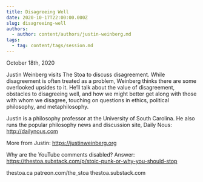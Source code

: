 ```yaml
---
title: Disagreeing Well
date: 2020-10-17T22:00:00.000Z
slug: disagreeing-well
authors:
  - author: content/authors/justin-weinberg.md
tags:
  - tag: content/tags/session.md
---
```


October 18th, 2020

Justin Weinberg visits The Stoa to discuss disagreement. While disagreement is often treated as a problem, Weinberg thinks there are some overlooked upsides to it. He’ll talk about the value of disagreement, obstacles to disagreeing well, and how we might better get along with those with whom we disagree, touching on questions in ethics, political philosophy, and metaphilosophy.

Justin is a philosophy professor at the University of South Carolina. He also runs the popular philosophy news and discussion site, Daily Nous: http://dailynous.com

More from Justin: https://justinweinberg.org

Why are the YouTube comments disabled? Answer: https://thestoa.substack.com/p/stoic-punk-or-why-you-should-stop

thestoa.ca
patreon.com/the_stoa
thestoa.substack.com
